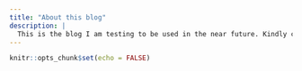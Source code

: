 ```yaml
---
title: "About this blog"
description: |
  This is the blog I am testing to be used in the near future. Kindly connect with me on social networks. twitter, linkedin and facebook.
---
```


```r
knitr::opts_chunk$set(echo = FALSE)
```
